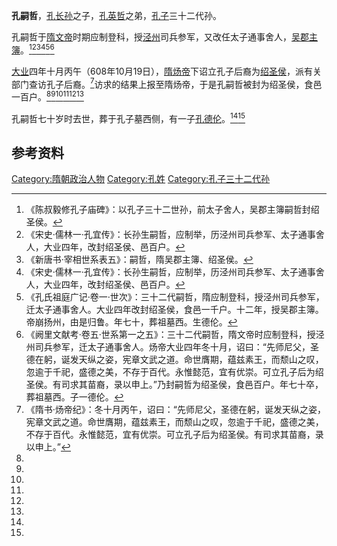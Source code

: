 '''孔嗣哲'''，[[孔长孙|孔长孙]]之子，[[孔英哲|孔英哲]]之弟，[[孔子|孔子]]三十二代孙。

孔嗣哲于[[隋文帝|隋文帝]]时期应制登科，授[[泾州|泾州]]司兵参军，又改任太子通事舍人，[[吴郡|吴郡]][[主簿|主簿]]。<ref name=autogenerated1>《陈叔毅修孔子庙碑》：以孔子三十二世孙，前太子舍人，吴郡主簿嗣哲封绍圣侯。</ref><ref name=autogenerated2>《宋史·儒林一·孔宜传》：长孙生嗣哲，应制举，历泾州司兵参军、太子通事舍人，大业四年，改封绍圣侯、邑百户。</ref><ref name=autogenerated3>《新唐书·宰相世系表五》：嗣哲，隋吴郡主簿、绍圣侯。</ref><ref name=autogenerated4>《宋史·儒林一·孔宜传》：长孙生嗣哲，应制举，历泾州司兵参军、太子通事舍人，大业四年，改封绍圣侯、邑百户。</ref><ref name=autogenerated5>《孔氏祖庭广记·卷一·世次》：三十二代嗣哲，隋应制登科，授泾州司兵参军，迁太子通事舍人。大业四年改封绍圣侯，食邑一千户。十二年，授吴郡主簿。帝崩扬州，由是归鲁。年七十，葬祖墓西。生德伦。</ref><ref name=autogenerated6>《阙里文献考·卷五·世系第一之五》：三十二代嗣哲，隋文帝时应制登科，授泾州司兵参军，迁太子通事舍人。炀帝大业四年冬十月，诏曰：“先师尼父，圣德在躬，诞发天纵之姿，宪章文武之道。命世膺期，蕴兹素王，而颓山之叹，忽逾于千祀，盛德之美，不存于百代。永惟懿范，宜有优崇。可立孔子后为绍圣侯。有司求其苗裔，录以申上。”乃封嗣哲为绍圣侯，食邑百户。年七十卒，葬祖墓西。子一德伦。</ref>

[[大业|大业]]四年十月丙午（608年10月19日），[[隋炀帝|隋炀帝]]下诏立孔子后裔为[[绍圣侯|绍圣侯]]，派有关部门查访孔子后裔。<ref>《隋书·炀帝纪》：冬十月丙午，诏曰：“先师尼父，圣德在躬，诞发天纵之姿，宪章文武之道。命世膺期，蕴兹素王，而颓山之叹，忽逾于千祀，盛德之美，不存于百代。永惟懿范，宜有优崇。可立孔子后为绍圣侯。有司求其苗裔，录以申上。”</ref>访求的结果上报至隋炀帝，于是孔嗣哲被封为绍圣侯，食邑一百户。<ref name=autogenerated1 /><ref name=autogenerated2 /><ref name=autogenerated3 /><ref name=autogenerated4 /><ref name=autogenerated5 /><ref name=autogenerated6 />

孔嗣哲七十岁时去世，葬于孔子墓西侧，有一子[[孔德伦|孔德伦]]。<ref name=autogenerated5 /><ref name=autogenerated6 />

==参考资料==
{{reflist}}

{{start box}}
{{s-before|兄[[孔英哲|孔英哲]]}}
{{s-title|[[绍圣侯|绍圣侯]]|608年-？}}
{{s-after|子[[孔德伦|孔德伦]]}}
{{end box}}
{{衍圣公}}
[[Category:隋朝政治人物|Category:隋朝政治人物]]
[[Category:孔姓|Category:孔姓]]
[[Category:孔子三十二代孙|Category:孔子三十二代孙]]